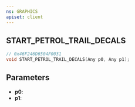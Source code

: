 ```yaml
---
ns: GRAPHICS
apiset: client
---
```

## START_PETROL_TRAIL_DECALS

```c
// 0x46F246D6504F0031
void START_PETROL_TRAIL_DECALS(Any p0, Any p1);
```


## Parameters
* **p0**:
* **p1**: